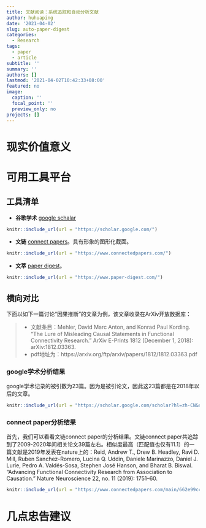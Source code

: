 ```yaml
---
title: 文献阅读：系统追踪和自动分析文献
author: huhuaping
date: '2021-04-02'
slug: auto-paper-digest
categories:
  - Research
tags:
  - paper
  - article
subtitle: ''
summary: ''
authors: []
lastmod: '2021-04-02T10:42:33+08:00'
featured: no
image:
  caption: ''
  focal_point: ''
  preview_only: no
projects: []
---
```


# 现实价值意义

# 可用工具平台

## 工具清单

- **谷歌学术** [google schalar](https://scholar.google.com/)

```r
knitr::include_url(url = "https://scholar.google.com/")
```


- **文链** [connect papers](https://www.connectedpapers.com/)。具有形象的图形化截面。

```r
knitr::include_url(url = "https://www.connectedpapers.com/")
```

- **文萃** [paper digest](https://www.paper-digest.com/)。

```r
knitr::include_url(url = "https://www.paper-digest.com/")
```

## 横向对比

下面以如下一篇讨论“因果推断”的文章为例，该文章收录在ArXiv开放数据库：

> 
- 文献条目：Mehler, David Marc Anton, and Konrad Paul Kording. “The Lure of Misleading Causal Statements in Functional Connectivity Research.” ArXiv E-Prints 1812 (December 1, 2018): arXiv:1812.03363. 
- pdf地址为：https://arxiv.org/ftp/arxiv/papers/1812/1812.03363.pdf

### google学术分析结果

google学术记录的被引数为23篇。因为是被引论文，因此这23篇都是在2018年以后的文章。

```r
knitr::include_url(url = "https://scholar.google.com/scholar?hl=zh-CN&as_sdt=0%2C5&as_ylo=2017&q=The+lure+of+causal+statements%3A+Rampant+mis-inference+of+causality+in+estimated+connectivity&btnG=")

```


### connect paper分析结果

首先，我们可以看看文链connect paper的分析结果。文链connect paper共追踪到了2009-2020年间相关论文39篇左右。相似度最高（匹配值也仅有11.1）的一篇文献是2019年发表在nature上的：Reid, Andrew T., Drew B. Headley, Ravi D. Mill, Ruben Sanchez-Romero, Lucina Q. Uddin, Daniele Marinazzo, Daniel J. Lurie, Pedro A. Valdés-Sosa, Stephen José Hanson, and Bharat B. Biswal. “Advancing Functional Connectivity Research from Association to Causation.” Nature Neuroscience 22, no. 11 (2019): 1751–60.


```r
knitr::include_url(url = "https://www.connectedpapers.com/main/662e99cc56d5fa99629e2a322671eb7cd5a8b268/The-lure-of-misleading-causal-statements-in-functional-connectivity-research/graph")
```



# 几点忠告建议

